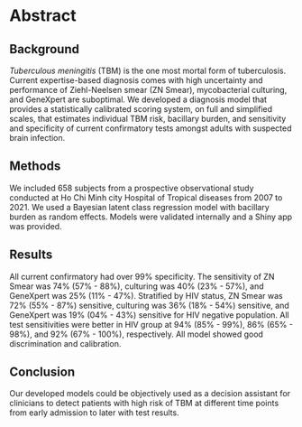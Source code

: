 <!-- ::: {custom-style="Unnumbered H1"} -->
# Abstract {-}
<!-- ::: -->

<!-- ::: {custom-style="Unnumbered H2"} -->
## Background {-}
<!-- ::: -->

*Tuberculous meningitis* (TBM) is the one most mortal form of tuberculosis. Current expertise-based diagnosis comes with high uncertainty and performance of Ziehl-Neelsen smear (ZN Smear), mycobacterial culturing, and GeneXpert are suboptimal. We developed a diagnosis model that provides a statistically calibrated scoring system, on full and simplified scales, that estimates individual TBM risk, bacillary burden, and sensitivity and specificity of current confirmatory tests amongst adults with suspected brain infection.

<!-- ::: {custom-style="Unnumbered H2"} -->
## Methods {-}
<!-- ::: -->

We included 658 subjects from a prospective observational study conducted at Ho Chi Minh city Hospital of Tropical diseases from 2007 to 2021. We used a Bayesian latent class regression model with bacillary burden as random effects. Models were validated internally and a Shiny app was provided.

<!-- ::: {custom-style="Unnumbered H2"} -->
## Results {-}
<!-- ::: -->

All current confirmatory had over 99% specificity. The sensitivity of ZN Smear was 74% (57% - 88%), culturing was 40% (23% - 57%), and GeneXpert was 25% (11% - 47%). Stratified by HIV status, ZN Smear was 72% (55% - 87%) sensitive, culturing was 36% (18% - 54%) sensitive, and GeneXpert was 19% (04% - 43%) sensitive for HIV negative population. All test sensitivities were better in HIV group at 94% (85% - 99%), 86% (65% - 98%), and 92% (67% - 100%), respectively. All model showed good discrimination and calibration. 

<!-- ::: {custom-style="Unnumbered H2"} -->
## Conclusion {-}
<!-- ::: -->

Our developed models could be objectively used as a decision assistant for clinicians to detect patients with high risk of TBM at different time points from early admission to later with test results.
